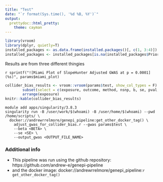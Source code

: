 ```yaml
---
title: "Test"
date: "`r format(Sys.time(), '%d %B, %Y')`"
output:
  prettydoc::html_pretty:
    theme: cayman
---
```

```r
library(vroom)
library(dplyr, quietly=T)
installed_packages <- as.data.frame(installed.packages()[, c(1, 3:4)])
installed_packages <- installed_packages[is.na(installed_packages$Priority), 1:2, drop=FALSE]
```

Results are from three different thingies

`r sprintf("![Miami Plot of SlopeHunter Adjusted GWAS at p = 0.0001](%s)", params$miami_plot)`

```r
collider_bias_results <- vroom::vroom(params$test, show_col_types = F) %>%
        subset(select = c(exposure, outcome, method, nsnp, b, se, pval, p.adjusted)) %>%
        arrange(exposure)
knitr::kable(collider_bias_results)
```

```
module add apps/singularity/3.8.3
singularity run -B /user/work/$(whoami) -B /user/home/$(whoami) --pwd /home/scripts/ \
  docker://andrewrrelmore/genepi_pipeline:get_other_docker_tag() \
    adjust_gwas_for_collider_bias.r --gwas params$test \
    --beta <BETA> \
    --se <SE> \
    --output_gwas <OUTPUT_FILE_NAME>
```
### Additional info

* This pipeline was run using the github repository: https://github.com/andrew-e/genepi-pipeline
* and the docker image: docker://andrewrrelmore/genepi_pipeline:`r get_other_docker_tag()`
